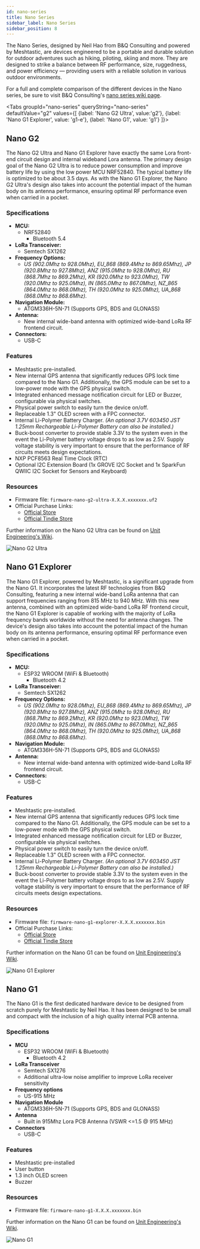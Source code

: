 ```yaml
---
id: nano-series
title: Nano Series
sidebar_label: Nano Series
sidebar_position: 8
---
```



The Nano Series, designed by Neil Hao from B&Q Consulting and powered by Meshtastic, are devices engineered to be a portable and durable solution for outdoor adventures such as hiking, piloting, skiing and more. They are designed to strike a balance between RF performance, size, ruggedness, and power efficiency — providing users with a reliable solution in various outdoor environments.

For a full and complete comparison of the different devices in the Nano series, be sure to visit B&Q Consulting's [nano series wiki page](https://wiki.uniteng.com/en/meshtastic#nano-edition).

<Tabs
groupId="nano-series"
queryString="nano-series"
defaultValue="g2"
values={[
{label: 'Nano G2 Ultra', value:'g2'},
{label: 'Nano G1 Explorer', value: 'g1-e'},
{label: 'Nano G1', value: 'g1'}
]}>

<TabItem value="g2">

## Nano G2

The Nano G2 Ultra and Nano G1 Explorer have exactly the same Lora front-end circuit design and internal wideband Lora antenna. The primary design goal of the Nano G2 Ultra is to reduce power consumption and improve battery life by using the low power MCU NRF52840. The typical battery life is optimized to be about 3.5 days. As with the Nano G1 Explorer, the Nano G2 Ultra's design also takes into account the potential impact of the human body on its antenna performance, ensuring optimal RF performance even when carried in a pocket.

### Specifications

- **MCU:**
  - NRF52840
    - Bluetooth 5.4
- **LoRa Transceiver:**
  - Semtech SX1262
- **Frequency Options:**
  - _US (902.0Mhz to 928.0Mhz), EU_868 (869.4Mhz to 869.65Mhz), JP (920.8Mhz to 927.8Mhz), ANZ (915.0Mhz to 928.0Mhz), RU (868.7Mhz to 869.2Mhz), KR (920.0Mhz to 923.0Mhz), TW (920.0Mhz to 925.0Mhz), IN (865.0Mhz to 867.0Mhz), NZ_865 (864.0Mhz to 868.0Mhz), TH (920.0Mhz to 925.0Mhz), UA_868 (868.0Mhz to 868.6Mhz)._
- **Navigation Module:**
  - ATGM336H-5N-71 (Supports GPS, BDS and GLONASS)
- **Antenna:**
  - New internal wide-band antenna with optimized wide-band LoRa RF frontend circuit.
- **Connectors:**
  - USB-C

### Features

- Meshtastic pre-installed.
- New internal GPS antenna that significantly reduces GPS lock time compared to the Nano G1. Additionally, the GPS module can be set to a low-power mode with the GPS physical switch.
- Integrated enhanced message notification circuit for LED or Buzzer, configurable via physical switches.
- Physical power switch to easily turn the device on/off.
- Replaceable 1.3" OLED screen with a FPC connector.
- Internal Li-Polymer Battery Charger. _(An optional 3.7V 603450 JST 1.25mm Rechargeable Li-Polymer Battery can also be installed.)_
- Buck-boost converter to provide stable 3.3V to the system even in the event the Li-Polymer battery voltage drops to as low as 2.5V. Supply voltage stability is very important to ensure that the performance of RF circuits meets design expectations.
- NXP PCF8563 Real Time Clock (RTC)
- Optional I2C Extension Board (1x GROVE I2C Socket and 1x SparkFun QWIIC I2C Socket for Sensors and Keyboard)

### Resources

- Firmware file: `firmware-nano-g2-ultra-X.X.X.xxxxxxx.uf2`
- Official Purchase Links:
  - [Official Store](https://shop.uniteng.com/product/meshtastic-mesh-device-nano-g2-ultra/)
  - [Official Tindie Store](https://www.tindie.com/products/neilhao/meshtastic-mesh-device-nano-g2-ultra/)

Further information on the Nano G2 Ultra can be found on [Unit Engineering's Wiki](https://wiki.uniteng.com/en/meshtastic/nano-g2-ultra).

![Nano G2 Ultra](/img/hardware/nano_g2_ultra.jpeg)

</TabItem>

<TabItem value="g1-e">

## Nano G1 Explorer

The Nano G1 Explorer, powered by Meshtastic, is a significant upgrade from the Nano G1. It incorporates the latest RF technologies from B&Q Consulting, featuring a new internal wide-band LoRa antenna that can support frequencies ranging from 815 MHz to 940 MHz. With this new antenna, combined with an optimized wide-band LoRa RF frontend circuit, the Nano G1 Explorer is capable of working with the majority of LoRa frequency bands worldwide without the need for antenna changes. The device's design also takes into account the potential impact of the human body on its antenna performance, ensuring optimal RF performance even when carried in a pocket.

### Specifications

- **MCU:**
  - ESP32 WROOM (WiFi & Bluetooth)
    - Bluetooth 4.2
- **LoRa Transceiver:**
  - Semtech SX1262
- **Frequency Options:**
  - _US (902.0Mhz to 928.0Mhz), EU_868 (869.4Mhz to 869.65Mhz), JP (920.8Mhz to 927.8Mhz), ANZ (915.0Mhz to 928.0Mhz), RU (868.7Mhz to 869.2Mhz), KR (920.0Mhz to 923.0Mhz), TW (920.0Mhz to 925.0Mhz), IN (865.0Mhz to 867.0Mhz), NZ_865 (864.0Mhz to 868.0Mhz), TH (920.0Mhz to 925.0Mhz), UA_868 (868.0Mhz to 868.6Mhz)._
- **Navigation Module:**
  - ATGM336H-5N-71 (Supports GPS, BDS and GLONASS)
- **Antenna:**
  - New internal wide-band antenna with optimized wide-band LoRa RF frontend circuit.
- **Connectors:**
  - USB-C

### Features

- Meshtastic pre-installed.
- New internal GPS antenna that significantly reduces GPS lock time compared to the Nano G1. Additionally, the GPS module can be set to a low-power mode with the GPS physical switch.
- Integrated enhanced message notification circuit for LED or Buzzer, configurable via physical switches.
- Physical power switch to easily turn the device on/off.
- Replaceable 1.3" OLED screen with a FPC connector.
- Internal Li-Polymer Battery Charger. _(An optional 3.7V 603450 JST 1.25mm Rechargeable Li-Polymer Battery can also be installed.)_
- Buck-boost converter to provide stable 3.3V to the system even in the event the Li-Polymer battery voltage drops to as low as 2.5V. Supply voltage stability is very important to ensure that the performance of RF circuits meets design expectations.

### Resources

- Firmware file: `firmware-nano-g1-explorer-X.X.X.xxxxxxx.bin`
- Official Purchase Links:
  - [Official Store](https://shop.uniteng.com/product/meshtastic-mesh-device-nano-edition/)
  - [Official Tindie Store](https://www.tindie.com/products/neilhao/meshtastic-mesh-device-nano-g1-explorer/)

Further information on the Nano G1 can be found on [Unit Engineering's Wiki](https://wiki.uniteng.com/en/meshtastic/nano-g1-explorer).

![Nano G1 Explorer](/img/hardware/nano_g1_explorer.jpeg)

</TabItem>

<TabItem value="g1">

## Nano G1

The Nano G1 is the first dedicated hardware device to be designed from scratch purely for Meshtastic by Neil Hao. It has been designed to be small and compact with the inclusion of a high quality internal PCB antenna.

### Specifications

- **MCU**
  - ESP32 WROOM (WiFi & Bluetooth)
    - Bluetooth 4.2
- **LoRa Transceiver**
  - Semtech SX1276
  - Additional ultra-low noise amplifier to improve LoRa receiver sensitivity
- **Frequency options**
  - US-915 MHz
- **Navigation Module**
  - ATGM336H-5N-71 (Supports GPS, BDS and GLONASS)
- **Antenna**
  - Built in 915Mhz Lora PCB Antenna (VSWR \<=1.5 @ 915 MHz)
- **Connectors**
  - USB-C

### Features

- Meshtastic pre-installed
- User button
- 1.3 inch OLED screen
- Buzzer

### Resources

- Firmware file: `firmware-nano-g1-X.X.X.xxxxxxx.bin`

Further information on the Nano G1 can be found on [Unit Engineering's Wiki](https://uniteng.com/wiki/doku.php?id=meshtastic:nano).

![Nano G1](/img/hardware/nano-g1-front.jpg)

</TabItem>
</Tabs>
